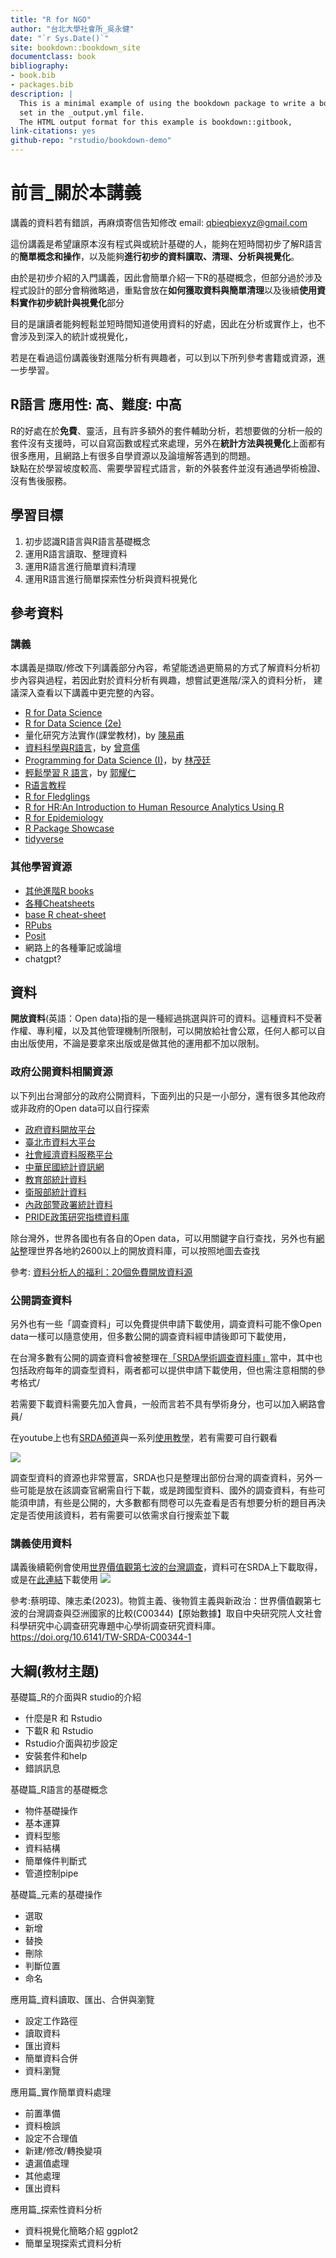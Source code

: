 ```yaml
---
title: "R for NGO"
author: "台北大學社會所_吳永健"
date: "`r Sys.Date()`"
site: bookdown::bookdown_site
documentclass: book
bibliography:
- book.bib
- packages.bib
description: |
  This is a minimal example of using the bookdown package to write a book.
  set in the _output.yml file.
  The HTML output format for this example is bookdown::gitbook,
link-citations: yes
github-repo: "rstudio/bookdown-demo"
---
```


# 前言_關於本講義

講義的資料若有錯誤，再麻煩寄信告知修改 email: [qbieqbiexyz\@gmail.com](mailto:qbieqbiexyz@gmail.com){.email}

這份講義是希望讓原本沒有程式與或統計基礎的人，能夠在短時間初步了解R語言的**簡單概念和操作**，以及能夠**進行初步的資料讀取、清理、分析與視覺化**。

由於是初步介紹的入門講義，因此會簡單介紹一下R的基礎概念，但部分過於涉及程式設計的部分會稍微略過，重點會放在**如何獲取資料與簡單清理**以及後續**使用資料實作初步統計與視覺化**部分

目的是讓讀者能夠輕鬆並短時間知道使用資料的好處，因此在分析或實作上，也不會涉及到深入的統計或視覺化，

若是在看過這份講義後對進階分析有興趣者，可以到以下所列參考書籍或資源，進一步學習。

## R語言 應用性: 高、難度: 中高

R的好處在於**免費**、靈活，且有許多額外的套件輔助分析，若想要做的分析一般的套件沒有支援時，可以自寫函數或程式來處理，另外在**統計方法與視覺化**上面都有很多應用，且網路上有很多自學資源以及論壇解答遇到的問題。\
缺點在於學習坡度較高、需要學習程式語言，新的外裝套件並沒有通過學術檢證、沒有售後服務。

## 學習目標

1.  初步認識R語言與R語言基礎概念
2.  運用R語言讀取、整理資料
3.  運用R語言進行簡單資料清理
4.  運用R語言進行簡單探索性分析與資料視覺化

## 參考資料

### 講義

本講義是擷取/修改下列講義部分內容，希望能透過更簡易的方式了解資料分析初步內容與過程，若因此對於資料分析有興趣，想嘗試更進階/深入的資料分析， 建議深入查看以下講義中更完整的內容。

-   [R for Data Science](https://r4ds.had.co.nz/)
-   [R for Data Science (2e)](https://r4ds.hadley.nz/)
-   量化研究方法實作(課堂教材)，by [陳易甫](https://sociology.ntpu.edu.tw/index.php/ch/teacher/teacher_more/4)
-   [資料科學與R語言](https://yijutseng.github.io/DataScienceRBook/index.html)，by [曾意儒](https://www.cs.nycu.edu.tw/members/detail/yijutseng)
-   [Programming for Data Science (I)](https://tpemartin.github.io/NTPU-R-for-Data-Science-EN/)，by [林茂廷](https://econ.ntpu.edu.tw/teachers/5/22)
-   [輕鬆學習 R 語言](https://eloquentr.datainpoint.com/)，by [郭耀仁](https://hahow.in/@tonykuoyj)
-   [R语言教程](https://www.math.pku.edu.cn/teachers/lidf/docs/Rbook/html/_Rbook/index.html)
-   [R for Fledglings](https://www.uvm.edu/~tdonovan/RforFledglings/#fn1)
-   [R for HR:An Introduction to Human Resource Analytics Using R](https://rforhr.com/)
-   [R for Epidemiology](https://www.r4epi.com/)
-   [R Package Showcase](https://uribo.github.io/rpkg_showcase/index.html)
-   [tidyverse](https://tidyverse.tidyverse.org/index.html)

### 其他學習資源

-   [其他進階R books](https://www.rstudio.com/resources/books/)
-   [各種Cheatsheets](https://posit.co/resources/cheatsheets/)
-   [base R cheat-sheet](https://iqss.github.io/dss-workshops/R/Rintro/base-r-cheat-sheet.pdf)
-   [RPubs](https://rpubs.com/)
-   [Posit](https://posit.co/)
-   網路上的各種筆記或論壇
-   chatgpt?

## 資料

**開放資料**(英語：Open data)指的是一種經過挑選與許可的資料。這種資料不受著作權、專利權，以及其他管理機制所限制，可以開放給社會公眾，任何人都可以自由出版使用，不論是要拿來出版或是做其他的運用都不加以限制。

### 政府公開資料相關資源

以下列出台灣部分的政府公開資料，下面列出的只是一小部分，還有很多其他政府或非政府的Open data可以自行探索

-   [政府資料開放平台](https://data.gov.tw/)
-   [臺北市資料大平台](https://data.taipei/)
-   [社會經濟資料服務平台](https://segis.moi.gov.tw/STAT/Web/Portal/STAT_PortalHome.aspx)
-   [中華民國統計資訊網](https://www.stat.gov.tw/Default.aspx)
-   [教育部統計資料](https://depart.moe.edu.tw/ED4500/Default.aspx)
-   [衛服部統計資料](https://dep.mohw.gov.tw/dos/mp-113.html)
-   [內政部警政署統計資料](https://www.npa.gov.tw/ch/app/folder/589)
-   [PRIDE政策研究指標資料庫](https://pride.stpi.narl.org.tw/index)

除台灣外，世界各國也有各自的Open data，可以用關鍵字自行查找，另外也有[網站](https://opendatainception.io/)整理世界各地約2600以上的開放資料庫，可以按照地圖去查找

參考: [資料分析人的福利：20個免費開放資料源](https://www.finereport.com/tw/data-analysis/freedata.html)

### 公開調查資料

另外也有一些「調查資料」可以免費提供申請下載使用，調查資料可能不像Open data一樣可以隨意使用，但多數公開的調查資料經申請後即可下載使用，

在台灣多數有公開的調查資料會被整理在[「SRDA學術調查資料庫」](https://srda.sinica.edu.tw/index.php)當中，其中也包括政府每年的調查型資料，兩者都可以提供申請下載使用，但也需注意相關的參考格式/

若需要下載資料需要先加入會員，一般而言若不具有學術身分，也可以加入網路會員/

在youtube上也有[SRDA頻道](https://www.youtube.com/@SRDATW/featured)與一系列[使用教學](https://www.youtube.com/watch?v=K9kYwCYpO9M&list=PLFhNbLV04ceWLY6orqC6JOnpG9SU_U_0w)，若有需要可自行觀看

![](picture/srda.png)

調查型資料的資源也非常豐富，SRDA也只是整理出部份台灣的調查資料，另外一些可能是放在該調查官網需自行下載，或是跨國型資料、國外的調查資料，有些可能須申請，有些是公開的，大多數都有問卷可以先查看是否有想要分析的題目再決定是否使用該資料，若有需要可以依需求自行搜索並下載

### 講義使用資料

講義後續範例會使用[世界價值觀第七波的台灣調查](https://srda.sinica.edu.tw/datasearch_detail.php?id=3473)，資料可在SRDA上下載取得，或是在[此連結](https://github.com/qbiexyz/R-for-NGO/tree/master/data/WVS_w7)下載使用 ![](picture/WVS_w7.png)

參考:蔡明璋、陳志柔(2023)。物質主義、後物質主義與新政治：世界價值觀第七波的台灣調查與亞洲國家的比較(C00344)【原始數據】取自中央研究院人文社會科學研究中心調查研究專題中心學術調查研究資料庫。<https://doi.org/10.6141/TW-SRDA-C00344-1>

## 大綱(教材主題)

基礎篇_R的介面與R studio的介紹

-   什麼是R 和 Rstudio
-   下載R 和 Rstudio
-   Rstudio介面與初步設定
-   安裝套件和help
-   錯誤訊息

基礎篇_R語言的基礎概念

-   物件基礎操作
-   基本運算
-   資料型態
-   資料結構
-   簡單條件判斷式
-   管道控制pipe

基礎篇_元素的基礎操作

-   選取
-   新增
-   替換
-   刪除
-   判斷位置
-   命名

應用篇_資料讀取、匯出、合併與瀏覽

-   設定工作路徑
-   讀取資料
-   匯出資料
-   簡單資料合併
-   資料瀏覽

應用篇_實作簡單資料處理

-   前置準備
-   資料檢誤
-   設定不合理值
-   新建/修改/轉換變項
-   遺漏值處理
-   其他處理
-   匯出資料

應用篇_探索性資料分析

-   資料視覺化簡略介紹 ggplot2
-   簡單呈現探索式資料分析
